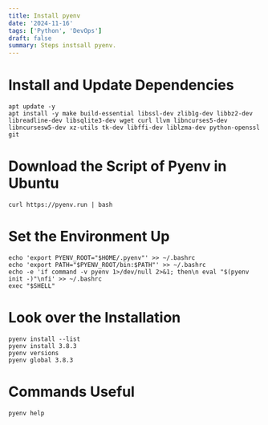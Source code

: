 ```yaml
---
title: Install pyenv
date: '2024-11-16'
tags: ['Python', 'DevOps']
draft: false
summary: Steps instsall pyenv.
---
```

# Install and Update Dependencies
```
apt update -y
apt install -y make build-essential libssl-dev zlib1g-dev libbz2-dev libreadline-dev libsqlite3-dev wget curl llvm libncurses5-dev libncursesw5-dev xz-utils tk-dev libffi-dev liblzma-dev python-openssl git
```
# Download the Script of Pyenv in Ubuntu
```
curl https://pyenv.run | bash
```
# Set the Environment Up
```
echo 'export PYENV_ROOT="$HOME/.pyenv"' >> ~/.bashrc
echo 'export PATH="$PYENV_ROOT/bin:$PATH"' >> ~/.bashrc
echo -e 'if command -v pyenv 1>/dev/null 2>&1; then\n eval "$(pyenv init -)"\nfi' >> ~/.bashrc
exec "$SHELL"
```
# Look over the Installation
```
pyenv install --list
pyenv install 3.8.3
pyenv versions
pyenv global 3.8.3
```
# Commands Useful
```
pyenv help
```
